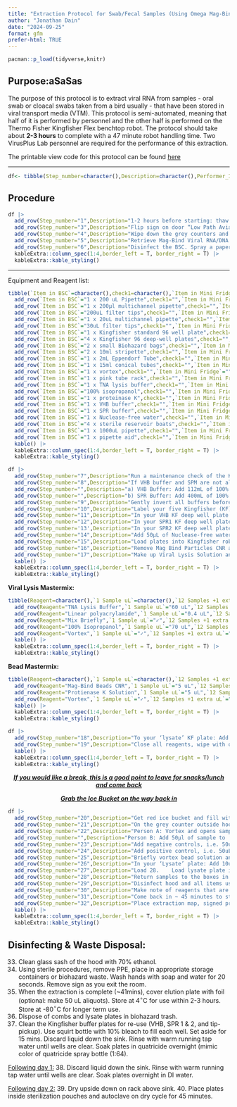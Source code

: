 ```yaml
---
title: "Extraction Protocol for Swab/Fecal Samples (Using Omega Mag-Bind® Viral RNA/DNA Kit)"
author: "Jonathan Dain"
date: "2024-09-25"
format: gfm
prefer-html: TRUE
---
```


```r

pacman::p_load(tidyverse,knitr)
```

## Purpose:aSaSas

The purpose of this protocol is to extract viral RNA from samples - oral swab or cloacal swabs taken from a bird usually - that have been stored in viral transport media (VTM). This protocol is semi-automated, meaning that half of it is performed by personnel and the other half is performed on the Thermo Fisher Kingfisher Flex benchtop robot. The protocol should take about **2-3 hours** to complete with a 47 minute robot handling time. Two VirusPlus Lab personnel are required for the performance of this extraction.

The printable view code for this protocol can be found [here](https://jonathan-dain-42.github.io/VirusPlusLab_Protocols/Viral_RNA_DNA_Extraction/Viral_RNA_DNA_Extraction_protocol.html)

------------------------------------------------------------------------

```r
df<- tibble(Step_number=character(),Description=character(),Performer_Initials=character(),Reviewer_Initials=character())
```

## Procedure

```r
df |> 
  add_row(Step_number="1",Description="1-2 hours before starting: thaw samples in orange rack on counter (benchtop thaw). Samples are from the field, so handle with universal precautions. Print out extraction plate map. Arrange samples in rows of 11 on orange 'extraction' racks",Performer_Initials="",Reviewer_Initials="") |> add_row(Step_number="2",Description="15 minutes before starting: turn on the blower of the biosafety cabinet (BSC). Remember to place samples in mini-fridge after thaw to keep cool. Treat the hood with RNase Zap as well as the bench space labeled RNAse Free.",Performer_Initials="",Reviewer_Initials="") |> 
  add_row(Step_number="3",Description="Flip sign on door “Low Path Avian Influenza work in progress”. Put on PPE for BSL2+ work: gloves x 2, Tyvek, booties, goggles",Performer_Initials="",Reviewer_Initials="") |> 
  add_row(Step_number="4",Description="Wipe down the grey counters and Kingfisher robot with Quatricide, then with RNase Zap to remove enzymes common on surfaces that degrade RNA.",Performer_Initials="",Reviewer_Initials="") |> 
  add_row(Step_number="5",Description="Retrieve Mag-Bind Viral RNA/DNA Kit from shelf. Use currently open kit before opening new kit. It should be labeled as 'current kit'",Performer_Initials="",Reviewer_Initials="") |> 
  add_row(Step_number="6",Description="Disinfect the BSC. Spray a paper towel with quatricide and wipe all reagents, pipettes, tip boxes and equipment before placing inside BSC. Spray pipettes with RNAZap as well. See table on next page for list of reagents:",Performer_Initials="",Reviewer_Initials="") |> kable() |> 
  kableExtra::column_spec(1:4,border_left = T, border_right = T) |> 
  kableExtra::kable_styling()

```

------------------------------------------------------------------------

Equipment and Reagent list:

```r
tibble(`Item in BSC`=character(),check1=character(),`Item in Mini Fridge`=character(),check2=character()) |> 
  add_row(`Item in BSC`="1 x 200 uL Pipette",check1="",`Item in Mini Fridge`="Linear polyacrylamide",check2="") |> 
  add_row(`Item in BSC`="1 x 200µl multichannel pipette",check1="",`Item in Mini Fridge`="Mag-bind Beads CNR",check2="") |> 
  add_row(`Item in BSC`="200uL filter tips",check1="",`Item in Mini Fridge`="VTM aliquotes",check2="") |> 
  add_row(`Item in BSC`="1 x 20uL multichannel pipette",check1="",`Item in Mini Fridge`="Postive Control",check2="") |> 
  add_row(`Item in BSC`="30uL filter tips",check1="",`Item in Mini Fridge`="",check2="") |> 
  add_row(`Item in BSC`="1 x Kingfisher standard 96 well plate",check1="",`Item in Mini Fridge`="",check2="") |> 
  add_row(`Item in BSC`="4 x Kingfisher 96 deep-well plates",check1="",`Item in Mini Fridge`="",check2="") |> 
  add_row(`Item in BSC`="2 x small Biohazard bags",check1="",`Item in Mini Fridge`="",check2="") |> 
  add_row(`Item in BSC`="2 x 10ml stripette",check1="",`Item in Mini Fridge`="",check2="") |> 
  add_row(`Item in BSC`="1 x 2mL Eppendorf Tube",check1="",`Item in Mini Fridge`="",check2="") |> 
  add_row(`Item in BSC`="1 x 15ml conical tubes",check1="",`Item in Mini Fridge`="",check2="") |> 
  add_row(`Item in BSC`="1 x vortex",check1="",`Item in Mini Fridge`="",check2="") |> 
  add_row(`Item in BSC`="1 x pink tube rack",check1="",`Item in Mini Fridge`="",check2="") |> 
  add_row(`Item in BSC`="1 x TNA lysis buffer",check1="",`Item in Mini Fridge`="",check2="") |> 
  add_row(`Item in BSC`="100% isopropanol",check1="",`Item in Mini Fridge`="",check2="") |> 
  add_row(`Item in BSC`="1 x proteinase K",check1="",`Item in Mini Fridge`="",check2="") |> 
  add_row(`Item in BSC`="1 x VHB buffer",check1="",`Item in Mini Fridge`="",check2="") |> 
  add_row(`Item in BSC`="1 x SPR buffer",check1="",`Item in Mini Fridge`="",check2="") |> 
  add_row(`Item in BSC`="1 x Nuclease-free water",check1="",`Item in Mini Fridge`="",check2="") |> 
  add_row(`Item in BSC`="4 x sterile reservoir boats",check1="",`Item in Mini Fridge`="",check2="") |> 
  add_row(`Item in BSC`="1 x 1000uL pipette",check1="",`Item in Mini Fridge`="",check2="") |> 
  add_row(`Item in BSC`="1 x pipette aid",check1="",`Item in Mini Fridge`="",check2="") |> 
  kable() |> 
  kableExtra::column_spec(1:4,border_left = T, border_right = T) |> 
  kableExtra::kable_styling()


```

```r
df |> 
  add_row(Step_number="7",Description="Run a maintenance check of the Kingfisher robot. Use -> arrow to navigate to maintenance tab (spanner icon), scroll down to maintenance checks (spanner & list icon). Select “Check_96dw_tips” program and start. Load the tip comb and ‘Tip Pickup’ plate",Performer_Initials="",Reviewer_Initials="") |> 
  add_row(Step_number="8",Description="If VHB buffer and SPM are not already prepared make up VHB Buffer and SPM Buffer (first-time use only) and store at room temp. See Below:",Performer_Initials="",Reviewer_Initials="") |> 
  add_row(Step_number="",Description="a) VHB Buffer: Add 112mL of 100% ethanol (this is the high salt wash buffer). Use Serological Pipette tip to transfer 100% ethanol. Please 'X' the performer box if this step is not needed.",Performer_Initials="",Reviewer_Initials="") |> 
  add_row(Step_number="",Description="b) SPR Buffer: Add 400mL of 100% ethanol (this is the low salt wash buffer). Use Serological Pipette tip to transfer 100% ethanol. Please 'X' the performer box if this step is not needed.",Performer_Initials="",Reviewer_Initials="") |> 
  add_row(Step_number="9",Description="Gently invert all buffers before use. Use reservoirs for loading the multichannel pipette.",Performer_Initials="",Reviewer_Initials="") |> 
  add_row(Step_number="10",Description="Label your five Kingfisher (KF) deep well plate the following: ‘VHB’, ‘SPR1’, ‘SPR2’ and ‘Lysate’. Label your single standard 96 well plate 'RNA-DNA_YYYYMMDD'.",Performer_Initials="",Reviewer_Initials="") |> 
  add_row(Step_number="11",Description="In your VHB KF deep well plate: Add 200μL of VHB buffer to each well. Use the multi-channel P200 pipette.",Performer_Initials="",Reviewer_Initials="") |> 
  add_row(Step_number="12",Description="In your SPR1 KF deep well plate: Add 200μL of SPR buffer to each well. Use the multi-channel P200 pipette.",Performer_Initials="",Reviewer_Initials="") |> 
  add_row(Step_number='13',Description="In your SPR2 KF deep well plate: Add 200μL of SPR buffer to each well. Use the multi-channel P200 pipette.",Performer_Initials="",Reviewer_Initials="") |> 
  add_row(Step_number="14",Description="Add 50μL of Nuclease-free water to each well except H12 in the “RNA-DNA_YYYYMMDD” plate. This plate will be kept for qPCR and sequencing. Use the multichannel P200 pipette.",Performer_Initials="",Reviewer_Initials="") |> 
  add_row(Step_number="15",Description="Load plates into Kingfisher robot. Select “Viral_RNA_DNA_OBT_20241002” program. When prompted load each plate and a new tip comb into the loading stage of carousel. Use the same tip pickup plate as when performing step 7, the maintenance check. The Lysis plate will be missing, close KF door and continue with next steps.",Performer_Initials="",Reviewer_Initials="") |> 
  add_row(Step_number="16",Description="Remove Mag Bind Particles CNR and linear acrylamide from fridge, and vortex only the Mag bind particles for 2 mins (to reduce clumping). Do not vortex the linear acrylamide.",Performer_Initials="",Reviewer_Initials="") |> 
  add_row(Step_number="17",Description="Make up Viral Lysis Solution and Beads in a 15ml conical and 2mL eppendorf tube respectively using volumes for 1 full plate. See table below for reagent volumes.",Performer_Initials="",Reviewer_Initials="") |> 
  kable() |> 
  kableExtra::column_spec(1:4,border_left = T, border_right = T) |> 
  kableExtra::kable_styling()
```

**Viral Lysis Mastermix:**

```r
tibble(Reagent=character(),`1 Sample uL`=character(),`12 Samples +1 extra uL`=character(),`48 Samples +8 extra uL`=character(),`96 Samples +16 extra uL`=character()) |> 
  add_row(Reagent="TNA Lysis Buffer",`1 Sample uL`="60 uL",`12 Samples +1 extra uL`="780 uL",`48 Samples +8 extra uL`="3.36ml",`96 Samples +16 extra uL`="6.72 mL") |> 
  add_row(Reagent="Linear polyacrylamide",`1 Sample uL`="0.4 uL",`12 Samples +1 extra uL`="5.2 uL",`48 Samples +8 extra uL`="22 uL",`96 Samples +16 extra uL`="44.8 uL") |> 
  add_row(Reagent="Mix Briefly",`1 Sample uL`="✓",`12 Samples +1 extra uL`="✓",`48 Samples +8 extra uL`="✓",`96 Samples +16 extra uL`="✓") |> 
  add_row(Reagent="100% Isopropanol",`1 Sample uL`="70 uL",`12 Samples +1 extra uL`="910 uL",`48 Samples +8 extra uL`="3.92 mL",`96 Samples +16 extra uL`="7.84 mL") |> 
  add_row(Reagent="Vortex",`1 Sample uL`="✓",`12 Samples +1 extra uL`="✓",`48 Samples +8 extra uL`="✓",`96 Samples +16 extra uL`="✓") |> 
  kable() |> 
  kableExtra::column_spec(1:4,border_left = T, border_right = T) |> 
  kableExtra::kable_styling()
```

\pagebreak

**Bead Mastermix:**

```r
tibble(Reagent=character(),`1 Sample uL`=character(),`12 Samples +1 extra uL`=character(),`48 Samples +8 extra uL`=character(),`96 Samples +16 extra uL`=character()) |> 
  add_row(Reagent="Mag-Bind Beads CNR",`1 Sample uL`="5 uL",`12 Samples +1 extra uL`="65 uL",`48 Samples +8 extra uL`="260 uL",`96 Samples +16 extra uL`="520 uL") |> 
  add_row(Reagent="Protienase K Solution",`1 Sample uL`="5 uL",`12 Samples +1 extra uL`="65 uL",`48 Samples +8 extra uL`="260 uL",`96 Samples +16 extra uL`="520 uL") |> 
  add_row(Reagent="Vortex",`1 Sample uL`="✓",`12 Samples +1 extra uL`="✓",`48 Samples +8 extra uL`="✓",`96 Samples +16 extra uL`="✓") |> 
  kable() |> 
  kableExtra::column_spec(1:4,border_left = T, border_right = T) |> 
  kableExtra::kable_styling()
```

```r
df |> 
  add_row(Step_number="18",Description="To your ‘lysate’ KF plate: Add 130.4uL viral lysis mastermix to each well using the P200 multichannel pipette with 200uL filter tips. Pour your viral lysis mastermix into a reservoir for pipette loading",Performer_Initials="",Reviewer_Initials="") |> 
  add_row(Step_number="19",Description="Close all reagents, wipe with quatricide and remove from the hood (to prevent contamination).",Performer_Initials="",Reviewer_Initials="") |> 
  kable() |> 
  kableExtra::column_spec(1:4,border_left = T, border_right = T) |> 
  kableExtra::kable_styling()
```

<center>

[***If you would like a break, this is a good point to leave for snacks/lunch and come back***]{.underline}

[***Grab the Ice Bucket on the way back in***]{.underline}

</center>

```r
df |> 
  add_row(Step_number="20",Description="Get red ice bucket and fill with ice. To avoid RNA degradation, samples are kept on ice inside the BSC.", Performer_Initials="",Reviewer_Initials="") |> 
  add_row(Step_number="21",Description="On the grey counter outside hood, arrange 22 thawed samples in two rows of 11 in ice bucket. Place the samples lying on side on top of the ice. Place remaining samples back in small fridge for the time being.",Performer_Initials="",Reviewer_Initials="") |> 
  add_row(Step_number="22",Description="Person A: Vortex and opens sample tube with a quatricide sprayed paper towel. Dispose of paper towel after each row of samples, or as needed to maintain sterile procedure.",Performer_Initials="",Reviewer_Initials="") |> 
  add_row(Step_number="",Description="Person B: Add 50µl of sample to ‘Lysate’ plate. (Place pipette tip under the surface of lysis solution to prevent aerosolization). Use a fresh P200 tip for each sample. Repeat step 22 untill all samples have been added",Performer_Initials="",Reviewer_Initials="") |> 
  add_row(Step_number="23",Description="Add negative controls, i.e. 50uL VTM (or PBS) into column ‘12’ for 6 rows (A through F). Leftover is discarded after plate is finished.",Performer_Initials="",Reviewer_Initials="") |> 
  add_row(Step_number="24",Description="Add positive control, i.e. 50uL positive control (PR8 virus) into column ‘G12’ of last row. Leave well H12 blank (to add qPCR control at a later stage).",Performer_Initials="",Reviewer_Initials="") |> 
  add_row(Step_number="25",Description="Briefly vortex bead solution and pipette into an 8-tube PCR strip (130uL each tube).",Performer_Initials="",Reviewer_Initials="") |> 
  add_row(Step_number="26",Description="In your ‘Lysate’ plate: Add 10uL of bead solution to each well. Use the multi-channel P20 pipette with PDF30ST pipette tips. Mix by pipetting up and down twice.",Performer_Initials="",Reviewer_Initials="") |> 
  add_row(Step_number="27",Description="Load 28.	Load lysate plate into KF robot. Press ‘Start’ button to initiate the cycle. Note any changes/notes on the extraction plate maps.",Reviewer_Initials="",Performer_Initials="") |> 
  add_row(Step_number="28",Description="Return samples to the boxes in -80. Mark each sample with a slash on lid using a sharpie to indicate a freeze/thaw.",Performer_Initials="",Reviewer_Initials="") |> 
  add_row(Step_number="29",Description="Disinfect hood and all items used during extraction with quatricide. Leave blower on for 15 minutes after the hood has been cleaned out.",Performer_Initials="",Reviewer_Initials="") |> 
  add_row(Step_number="30",Description="Make note of reagents that are low or if we need to order more. Submit requests to Quartzy.",Performer_Initials="",Reviewer_Initials="") |> 
  add_row(Step_number="31",Description="Come back in ~ 45 minutes to store extracted RNA plate in -80 freezer.",Performer_Initials="",Reviewer_Initials="") |> 
  add_row(Step_number="32",Description="Place extraction map, signed protocl, and any notes in the 'extraction map' binder in 3200 lab space",Performer_Initials="",Reviewer_Initials="") |> 
  kable() |> 
  kableExtra::column_spec(1:4,border_left = T, border_right = T) |> 
  kableExtra::kable_styling()
```

## Disinfecting & Waste Disposal:

33. Clean glass sash of the hood with 70% ethanol.
34. Using sterile procedures, remove PPE, place in appropriate storage containers or biohazard waste. Wash hands with soap and water for 20 seconds. Remove sign as you exit the room.\
35. When the extraction is complete (\~41mins), cover elution plate with foil (optional: make 50 uL aliquots). Store at 4$^\circ$C for use within 2-3 hours. Store at -80$^\circ$C for longer term use.\
36. Dispose of combs and lysate plates in biohazard trash.\
37. Clean the Kingfisher buffer plates for re-use (VHB, SPR 1 & 2, and tip-pickup). Use squirt bottle with 10% bleach to fill each well. Set aside for 15 mins. Discard liquid down the sink. Rinse with warm running tap water until wells are clear. Soak plates in quatricide overnight (mimic color of quatricide spray bottle (1:64).

[Following day 1:]{.underline} 38. Discard liquid down the sink. Rinse with warm running tap water until wells are clear. Soak plates overnight in DI water.

[Following day 2:]{.underline} 39. Dry upside down on rack above sink. 40. Place plates inside sterilization pouches and autoclave on dry cycle for 45 minutes.
